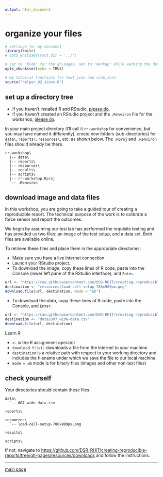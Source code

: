 ```yaml
---
output: html_document
---
```


[\\]: this is an Rmd comment

# organize your files

```r
# settings for my document
library(knitr)
# opts_knit$set(root.dir = '../')

# set to 'hide' for the gh-pages. set to 'markup' while working the details
opts_chunk$set(echo = TRUE)
```

```r
# my tutorial functions for text_icon and code_icon
source("helper_02_icons.R")
```

## set up a directory tree

- If you haven't installed R and RStudio, [please do](002_pre-hw.html). 
- If you haven't created an RStudio project and the `.Renviron` file for the workshop, [please do](002_pre-hw.html). 

In your main project directory (I'll call it `rr-workshop` for convenience, but you may have named it differently), create new folders (sub-directories) for `data\`, `reports\`, `resources\`, etc. as shown below. The `.Rproj` and `.Renviron` files should already be there.  

```
rr-workshop\
  |-- data\
  |-- reports\
  |-- resources\
  |-- results\
  |-- scripts\
  |-- rr-workshop.Rproj
  `-- .Renviron
```



## download image and data files

In this workshop, you are going to take a guided tour of creating a reproducible report. The technical purpose of the work is to calibrate a force sensor and report the  outcomes. 

We begin by assuming our test lab has performed the requisite testing and has provided us two files: an image of the test setup, and a data set. Both files are available online. 

To retrieve these files and place them in the appropriate directories: 

- Make sure you have a live Internet connection
- Launch your RStudio project.
- To download the *image*, copy these lines of R code, paste into the Console (lower left pane of the RStudio interface), and `Enter`. 

```r
url <- "https://raw.githubusercontent.com/DSR-RHIT/creating-reproducible-reports/gh-pages/resources/load-cell-setup-786x989px.png"
destination <- "resources/load-cell-setup-786x989px.png"
download.file(url, destination, mode = "wb")
```

- To download the *data*, copy these lines of R code, paste into the Console, and `Enter`. 

```r
url <- "https://raw.githubusercontent.com/DSR-RHIT/creating-reproducible-reports/gh-pages/data/007_wide-data.csv"
destination <- "data/007_wide-data.csv"
download.file(url, destination)
```

Learn R

- `<-` is the R assignment operator
- `download.file()` downloads a file from the Internet to your machine
- `destination` is a relative path with respect to your working directory and includes the filename under which we save the file to our local machine.
- `mode = wb` mode is for *binary* files (images and other non-text files)


## check yourself

Your directories should contain these files:

    data\
      `-- 007_wide-data.csv

    reports\
    
    resources\
      `-- load-cell-setup-786x989px.png 
      
    results\
      
    scripts\

If not, navigate to [https://github.com/DSR-RHIT/creating-reproducible-reports/tree/gh-pages/resources/downloads](https://github.com/DSR-RHIT/creating-reproducible-reports/tree/gh-pages/resources/downloads) and follow the instructions. 






---

[main page](../README.md)





